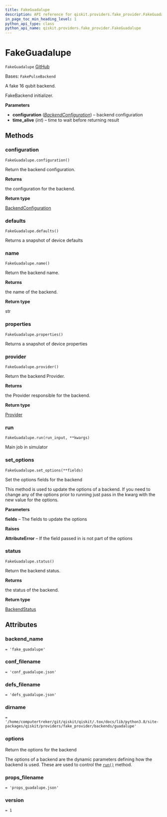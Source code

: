 ```yaml
---
title: FakeGuadalupe
description: API reference for qiskit.providers.fake_provider.FakeGuadalupe
in_page_toc_min_heading_level: 1
python_api_type: class
python_api_name: qiskit.providers.fake_provider.FakeGuadalupe
---
```


# FakeGuadalupe

<span id="qiskit.providers.fake_provider.FakeGuadalupe" />

`FakeGuadalupe` [GitHub](https://github.com/qiskit/qiskit/tree/stable/0.24/qiskit/providers/fake_provider/backends/guadalupe/fake_guadalupe.py "view source code")

Bases: `FakePulseBackend`

A fake 16 qubit backend.

FakeBackend initializer.

**Parameters**

*   **configuration** ([*BackendConfiguration*](qiskit.providers.models.BackendConfiguration "qiskit.providers.models.BackendConfiguration")) – backend configuration
*   **time\_alive** (*int*) – time to wait before returning result

## Methods

<span id="qiskit-providers-fake-provider-fakeguadalupe-configuration" />

### configuration

<span id="qiskit.providers.fake_provider.FakeGuadalupe.configuration" />

`FakeGuadalupe.configuration()`

Return the backend configuration.

**Returns**

the configuration for the backend.

**Return type**

[BackendConfiguration](qiskit.providers.models.BackendConfiguration "qiskit.providers.models.BackendConfiguration")

<span id="qiskit-providers-fake-provider-fakeguadalupe-defaults" />

### defaults

<span id="qiskit.providers.fake_provider.FakeGuadalupe.defaults" />

`FakeGuadalupe.defaults()`

Returns a snapshot of device defaults

<span id="qiskit-providers-fake-provider-fakeguadalupe-name" />

### name

<span id="qiskit.providers.fake_provider.FakeGuadalupe.name" />

`FakeGuadalupe.name()`

Return the backend name.

**Returns**

the name of the backend.

**Return type**

str

<span id="qiskit-providers-fake-provider-fakeguadalupe-properties" />

### properties

<span id="qiskit.providers.fake_provider.FakeGuadalupe.properties" />

`FakeGuadalupe.properties()`

Returns a snapshot of device properties

<span id="qiskit-providers-fake-provider-fakeguadalupe-provider" />

### provider

<span id="qiskit.providers.fake_provider.FakeGuadalupe.provider" />

`FakeGuadalupe.provider()`

Return the backend Provider.

**Returns**

the Provider responsible for the backend.

**Return type**

[Provider](qiskit.providers.Provider "qiskit.providers.Provider")

<span id="qiskit-providers-fake-provider-fakeguadalupe-run" />

### run

<span id="qiskit.providers.fake_provider.FakeGuadalupe.run" />

`FakeGuadalupe.run(run_input, **kwargs)`

Main job in simulator

<span id="qiskit-providers-fake-provider-fakeguadalupe-set-options" />

### set\_options

<span id="qiskit.providers.fake_provider.FakeGuadalupe.set_options" />

`FakeGuadalupe.set_options(**fields)`

Set the options fields for the backend

This method is used to update the options of a backend. If you need to change any of the options prior to running just pass in the kwarg with the new value for the options.

**Parameters**

**fields** – The fields to update the options

**Raises**

**AttributeError** – If the field passed in is not part of the options

<span id="qiskit-providers-fake-provider-fakeguadalupe-status" />

### status

<span id="qiskit.providers.fake_provider.FakeGuadalupe.status" />

`FakeGuadalupe.status()`

Return the backend status.

**Returns**

the status of the backend.

**Return type**

[BackendStatus](qiskit.providers.models.BackendStatus "qiskit.providers.models.BackendStatus")

## Attributes

<span id="qiskit.providers.fake_provider.FakeGuadalupe.backend_name" />

### backend\_name

`= 'fake_guadalupe'`

<span id="qiskit.providers.fake_provider.FakeGuadalupe.conf_filename" />

### conf\_filename

`= 'conf_guadalupe.json'`

<span id="qiskit.providers.fake_provider.FakeGuadalupe.defs_filename" />

### defs\_filename

`= 'defs_guadalupe.json'`

<span id="qiskit.providers.fake_provider.FakeGuadalupe.dirname" />

### dirname

`= '/home/computertreker/git/qiskit/qiskit/.tox/docs/lib/python3.8/site-packages/qiskit/providers/fake_provider/backends/guadalupe'`

<span id="qiskit.providers.fake_provider.FakeGuadalupe.options" />

### options

Return the options for the backend

The options of a backend are the dynamic parameters defining how the backend is used. These are used to control the [`run()`](qiskit.providers.fake_provider.FakeGuadalupe#run "qiskit.providers.fake_provider.FakeGuadalupe.run") method.

<span id="qiskit.providers.fake_provider.FakeGuadalupe.props_filename" />

### props\_filename

`= 'props_guadalupe.json'`

<span id="qiskit.providers.fake_provider.FakeGuadalupe.version" />

### version

`= 1`

